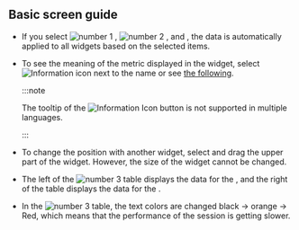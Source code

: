## Basic screen guide

<Xclude product="mssql"><ProdImg img='db-compare-count-trend.png' desc='Count trend' /></Xclude>

<InDoc product="mssql"><ImgLang img='db-compare-count-trend-mssql-v2.png' desc='Count trend' /></InDoc>

- If you select ![number 1](/img/number-01.png) <Cmdname sid="TTL06202" className="uitext" />, ![number 2](/img/number-02.png) <Cmdname sid="TTL06203" className="uitext" />, and <Cmdname sid="instance" className="uitext" />, the data is automatically applied to all widgets based on the selected items.

- To see the meaning of the metric displayed in the widget, select ![Information icon](/img/ic-info-circle.svg) next to the name or see [the following](metrics-data-list).

  :::note

  The tooltip of the ![Information Icon](/img/ic-info-circle.svg) button is not supported in multiple languages.

  :::

- To change the position with another widget, select and drag the upper part of the widget. However, the size of the widget cannot be changed.

- The left of the ![number 3](/img/number-03.png) <Cmdname sid="active_sessions" /> table displays the data for the <Cmdname sid="TTL06202" className="uitext" />, and the right of the table displays the data for the <Cmdname sid="TTL06203" className="uitext" />.

- In the ![number 3](/img/number-03.png) <Cmdname sid="active_sessions" /> table, the text colors are changed black → <span class='slow'>orange</span> → <span class='vslow'>Red</span>, which means that the performance of the session is getting slower.

